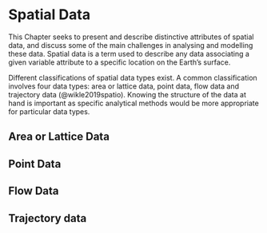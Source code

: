# Spatial Data {#spatial_data}

This Chapter seeks to present and describe distinctive attributes of spatial data, and discuss some of the main challenges in analysing and modelling these data. Spatial data is a term used to describe any data associating a given variable attribute to a specific location on the Earth's surface. 

Different classifications of spatial data types exist. A common classification involves four data types: area or lattice data, point data, flow data and trajectory data (@wikle2019spatio). Knowing the structure of the data at hand is important as specific analytical methods would be more appropriate for particular data types.

## Area or Lattice Data

## Point Data

## Flow Data

## Trajectory data